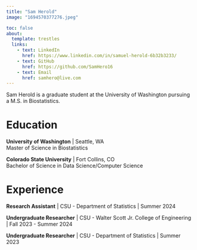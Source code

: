 ```yaml
---
title: "Sam Herold"
image: "1694570377276.jpeg"

toc: false
about:
  template: trestles
  links:
    - text: LinkedIn
      href: https://www.linkedin.com/in/samuel-herold-6b32b3233/
    - text: GitHub
      href: https://github.com/SamHero16
    - text: Email
      href: samhero@live.com
---
```


Sam Herold is a graduate student at the University of Washington pursuing a M.S. in Biostatistics.

# Education

**University of Washington** \| Seattle, WA\
Master of Science in Biostatistics

**Colorado State University** \| Fort Collins, CO\
Bachelor of Science in Data Science/Computer Science

# Experience

**Research Assistant** \| CSU - Department of Statistics \| Summer 2024

**Undergraduate Researcher** \| CSU - Walter Scott Jr. College of Engineering \| Fall 2023 - Summer 2024

**Undergraduate Researcher** \| CSU - Department of Statistics \| Summer 2023
